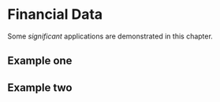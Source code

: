 # Financial Data {#FinancialData}

Some _significant_ applications are demonstrated in this chapter.

## Example one

## Example two
